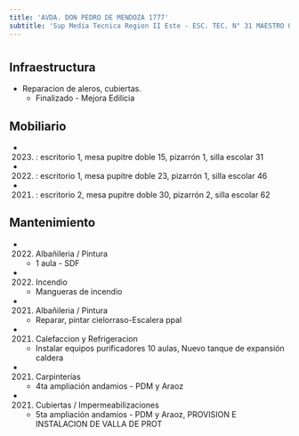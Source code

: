 ```yaml
---
title: 'AVDA. DON PEDRO DE MENDOZA 1777'
subtitle: 'Sup Media Tecnica Region II Este - ESC. TEC. N° 31 MAESTRO QUINQUELA'
---
```


#
## Infraestructura

* Reparacion de aleros, cubiertas. 
    + Finalizado - Mejora Edilicia 


## Mobiliario

*  (2023) : escritorio 1, mesa pupitre doble 15, pizarrón 1, silla escolar 31 

*  (2022) : escritorio 1, mesa pupitre doble 23, pizarrón 1, silla escolar 46 

*  (2021) : escritorio 2, mesa pupitre doble 30, pizarrón 2, silla escolar 62 





## Mantenimiento

*  (2022) Albañileria / Pintura 
    + 1 aula - SDF

*  (2022) Incendio 
    + Mangueras de incendio

*  (2021) Albañileria / Pintura 
    + Reparar, pintar cielorraso-Escalera ppal

*  (2021) Calefaccion y Refrigeracion 
    + Instalar equipos purificadores 10 aulas, Nuevo tanque de expansión caldera

*  (2021) Carpinterías 
    + 4ta ampliación andamios - PDM y Araoz

*  (2021) Cubiertas / Impermeabilizaciones 
    + 5ta ampliación andamios - PDM y Araoz, PROVISION E INSTALACION DE VALLA DE PROT







